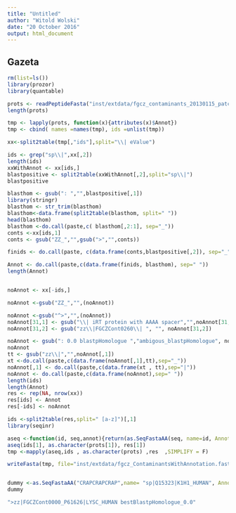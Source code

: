 ```yaml
---
title: "Untitled"
author: "Witold Wolski"
date: "20 October 2016"
output: html_document
---
```


## Gazeta

```r
rm(list=ls())
library(prozor)
library(quantable)

prots <- readPeptideFasta("inst/extdata/fgcz_contaminants_20130115_patchedWithRespectiveUniprot2.fasta")
length(prots)

tmp <- lapply(prots, function(x){attributes(x)$Annot})
tmp <- cbind( names =names(tmp), ids =unlist(tmp))

xx<-split2table(tmp[,"ids"],split="\\| eValue")

ids <- grep("sp\\|",xx[,2])
length(ids)
xxWithAnnot <- xx[ids,]
blastpositive <- split2table(xxWithAnnot[,2],split="sp\\|")
blastpositive

blasthom <- gsub(": ","",blastpositive[,1])
library(stringr)
blasthom <- str_trim(blasthom)
blasthom<-data.frame(split2table(blasthom, split=" "))
head(blasthom)
blasthom <-do.call(paste,c( blasthom[,2:1], sep="_"))
conts <-xx[ids,1]
conts <- gsub("ZZ_","",gsub(">","",conts))

finids <- do.call(paste, c(data.frame(conts,blastpositive[,2]), sep="_" ))

Annot <- do.call(paste,c(data.frame(finids, blasthom), sep=" "))
length(Annot)


noAnnot <- xx[-ids,]

noAnnot <-gsub("ZZ_","",(noAnnot))

noAnnot <-gsub("^>","",(noAnnot))
noAnnot[31,1] <- gsub("\\| iRT protein with AAAA spacer","",noAnnot[31,1])
noAnnot[31,2] <- gsub("zz\\|FGCZCont0260\\| ", "", noAnnot[31,2])

noAnnot <- gsub(": 0.0 blastpHomologue ","ambigous_blastpHomologue", noAnnot)
noAnnot
tt <- gsub("zz\\|","",noAnnot[,1])
xt <-do.call(paste,c(data.frame(noAnnot[,1],tt),sep="_"))
noAnnot[,1] <- do.call(paste,c(data.frame(xt , tt),sep="|"))
noAnnot <- do.call(paste,c(data.frame(noAnnot),sep=" "))
length(ids)
length(Annot)
res <- rep(NA, nrow(xx))
res[ids] <- Annot
res[-ids] <- noAnnot

ids <-split2table(res,split=" [a-z]")[,1]
library(seqinr)

aseq <-function(id, seq,annot){return(as.SeqFastaAA(seq, name=id, Annot= paste(">",annot,sep="")))}
aseq(ids[1], as.character(prots[1]), res[1])
tmp <-mapply(aseq,ids , as.character(prots) ,res  ,SIMPLIFY = F)

writeFasta(tmp, file="inst/extdata/fgcz_ContaminantsWithAnnotation.fasta")


dummy <-as.SeqFastaAA("CRAPCRAPCRAP",name= "sp|Q15323|K1H1_HUMAN", Annot=">zz|ZZ_FGCZCont0005| eValue: 1.0e-54 blastpHomologue sp|Q15323|K1H1_HUMAN")
dummy

">zz|FGCZCont0000_P61626|LYSC_HUMAN bestBlastpHomologue_0.0"

```
